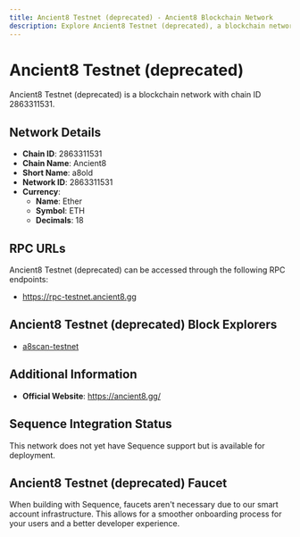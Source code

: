 ```yaml
--- 
title: Ancient8 Testnet (deprecated) - Ancient8 Blockchain Network
description: Explore Ancient8 Testnet (deprecated), a blockchain network with chain ID 2863311531. Learn about its native currency, Ether, and how to interact with the network.
---
```


# Ancient8 Testnet (deprecated)

Ancient8 Testnet (deprecated) is a blockchain network with chain ID 2863311531.

## Network Details

- **Chain ID**: 2863311531
- **Chain Name**: Ancient8
- **Short Name**: a8old
- **Network ID**: 2863311531
- **Currency**: 
  - **Name**: Ether
  - **Symbol**: ETH
  - **Decimals**: 18

## RPC URLs

Ancient8 Testnet (deprecated) can be accessed through the following RPC endpoints:

- https://rpc-testnet.ancient8.gg

## Ancient8 Testnet (deprecated) Block Explorers

- [a8scan-testnet](https://testnet.a8scan.io)

## Additional Information

- **Official Website**: https://ancient8.gg/

## Sequence Integration Status

This network does not yet have Sequence support but is available for deployment.

## Ancient8 Testnet (deprecated) Faucet

When building with Sequence, faucets aren't necessary due to our smart account infrastructure. This allows for a smoother onboarding process for your users and a better developer experience.
